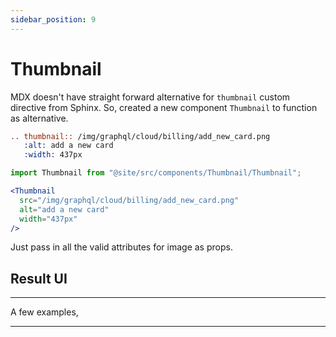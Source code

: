 ```yaml
---
sidebar_position: 9
---
```


# Thumbnail
MDX doesn't have straight forward alternative for `thumbnail` custom directive from Sphinx. So, created a new component `Thumbnail` to function as alternative.

<Tabs>
  <TabItem value="sphinx" label="Sphinx - RST" default>

```rest
.. thumbnail:: /img/graphql/cloud/billing/add_new_card.png
   :alt: add a new card
   :width: 437px
```
  </TabItem>
  <TabItem value="docusaurus" label="Docusaurus - MDX">

```jsx
import Thumbnail from "@site/src/components/Thumbnail/Thumbnail";

<Thumbnail
  src="/img/graphql/cloud/billing/add_new_card.png"
  alt="add a new card"
  width="437px"
/>
```
  </TabItem>
</Tabs>

Just pass in all the valid attributes for image as props.

## Result UI

<Thumbnail src="/img/graphql/cloud/billing/add_new_card.png" alt="add a new card" width="437px" />

<hr />

A few examples,

<Thumbnail src="/img/graphql/cloud/billing/coupon_redemption.png" alt="Coupons and Credits" />

<hr />

<Thumbnail src="/img/graphql/cloud/billing/invoice_settings.png" alt="invoice settings" />